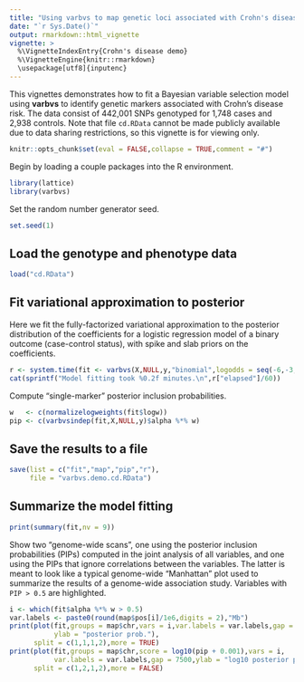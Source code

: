 ```yaml
---
title: "Using varbvs to map genetic loci associated with Crohn's disease"
date: "`r Sys.Date()`"
output: rmarkdown::html_vignette
vignette: >
  %\VignetteIndexEntry{Crohn's disease demo}
  %\VignetteEngine{knitr::rmarkdown}
  \usepackage[utf8]{inputenc}
---
```


This vignettes demonstrates how to fit a Bayesian variable selection model 
using **varbvs** to identify genetic markers associated with Crohn's 
disease risk. The data consist of 442,001 SNPs genotyped for 1,748 cases 
and 2,938 controls. Note that file `cd.RData` cannot be made publicly 
available due to data sharing restrictions, so this vignette is for 
viewing only.

```r
knitr::opts_chunk$set(eval = FALSE,collapse = TRUE,comment = "#")
```

Begin by loading a couple packages into the R environment.

```r
library(lattice)
library(varbvs)
```

Set the random number generator seed.

```r
set.seed(1)
```

## Load the genotype and phenotype data

```r
load("cd.RData")
```

## Fit variational approximation to posterior

Here we fit the fully-factorized variational approximation to the posterior
distribution of the coefficients for a logistic regression model of a binary
outcome (case-control status), with spike and slab priors on the coefficients.

```r
r <- system.time(fit <- varbvs(X,NULL,y,"binomial",logodds = seq(-6,-3,0.25)))
cat(sprintf("Model fitting took %0.2f minutes.\n",r["elapsed"]/60))
```

Compute "single-marker" posterior inclusion probabilities.

```r
w   <- c(normalizelogweights(fit$logw))
pip <- c(varbvsindep(fit,X,NULL,y)$alpha %*% w)
```

## Save the results to a file

```r
save(list = c("fit","map","pip","r"),
     file = "varbvs.demo.cd.RData")
```

## Summarize the model fitting

```r
print(summary(fit,nv = 9))
```

Show two "genome-wide scans", one using the posterior inclusion
probabilities (PIPs) computed in the joint analysis of all
variables, and one using the PIPs that ignore correlations between
the variables. The latter is meant to look like a typical
genome-wide "Manhattan" plot used to summarize the results of a
genome-wide association study. Variables with `PIP > 0.5` are
highlighted.

```r
i <- which(fit$alpha %*% w > 0.5)
var.labels <- paste0(round(map$pos[i]/1e6,digits = 2),"Mb")
print(plot(fit,groups = map$chr,vars = i,var.labels = var.labels,gap = 7500,
           ylab = "posterior prob."),
      split = c(1,1,1,2),more = TRUE)
print(plot(fit,groups = map$chr,score = log10(pip + 0.001),vars = i,
           var.labels = var.labels,gap = 7500,ylab = "log10 posterior prob."),
      split = c(1,2,1,2),more = FALSE)
```
